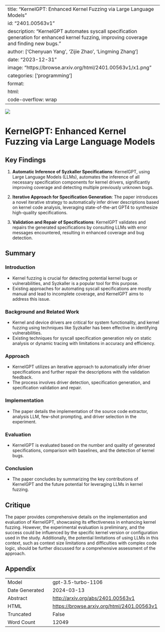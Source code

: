 
---
title: "KernelGPT: Enhanced Kernel Fuzzing via Large Language Models"
id: "2401.00563v1"
description: "KernelGPT automates syscall specification generation for enhanced kernel fuzzing, improving coverage and finding new bugs."
author: ['Chenyuan Yang', 'Zijie Zhao', 'Lingming Zhang']
date: "2023-12-31"
image: "https://browse.arxiv.org/html/2401.00563v1/x1.png"
categories: ['programming']
format:
  html:
    code-overflow: wrap
---

![](https://browse.arxiv.org/html/2401.00563v1/x1.png)

# KernelGPT: Enhanced Kernel Fuzzing via Large Language Models

## Key Findings

1. **Automatic Inference of Syzkaller Specifications**: KernelGPT, using Large Language Models (LLMs), automates the inference of all necessary specification components for kernel drivers, significantly improving coverage and detecting multiple previously unknown bugs.

2. **Iterative Approach for Specification Generation**: The paper introduces a novel iterative strategy to automatically infer driver descriptions based on kernel code analysis, leveraging state-of-the-art GPT4 to synthesize high-quality specifications.

3. **Validation and Repair of Specifications**: KernelGPT validates and repairs the generated specifications by consulting LLMs with error messages encountered, resulting in enhanced coverage and bug detection.

## Summary

### Introduction
- Kernel fuzzing is crucial for detecting potential kernel bugs or vulnerabilities, and Syzkaller is a popular tool for this purpose.
- Existing approaches for automating syscall specifications are mostly manual and lead to incomplete coverage, and KernelGPT aims to address this issue.

### Background and Related Work
- Kernel and device drivers are critical for system functionality, and kernel fuzzing using techniques like Syzkaller has been effective in identifying vulnerabilities.
- Existing techniques for syscall specification generation rely on static analysis or dynamic tracing with limitations in accuracy and efficiency.

### Approach
- KernelGPT utilizes an iterative approach to automatically infer driver specifications and further repair the descriptions with the validation feedback.
- The process involves driver detection, specification generation, and specification validation and repair.

### Implementation
- The paper details the implementation of the source code extractor, analysis LLM, few-shot prompting, and driver selection in the experiment.

### Evaluation
- KernelGPT is evaluated based on the number and quality of generated specifications, comparison with baselines, and the detection of kernel bugs.

### Conclusion
- The paper concludes by summarizing the key contributions of KernelGPT and the future potential for leveraging LLMs in kernel fuzzing.

## Critique

The paper provides comprehensive details on the implementation and evaluation of KernelGPT, showcasing its effectiveness in enhancing kernel fuzzing. However, the experimental evaluation is preliminary, and the success could be influenced by the specific kernel version or configuration used in the study. Additionally, the potential limitations of using LLMs in this context, such as context size limitations and difficulties with complex code logic, should be further discussed for a comprehensive assessment of the approach.

## Appendix

|          |          |
|----------|----------|
| Model     | gpt-3.5-turbo-1106       |
| Date Generated     | 2024-03-13       |
| Abstract | [http://arxiv.org/abs/2401.00563v1](http://arxiv.org/abs/2401.00563v1)        |
| HTML     | [https://browse.arxiv.org/html/2401.00563v1](https://browse.arxiv.org/html/2401.00563v1)       |
| Truncated       | False       |
| Word Count       | 12049       |